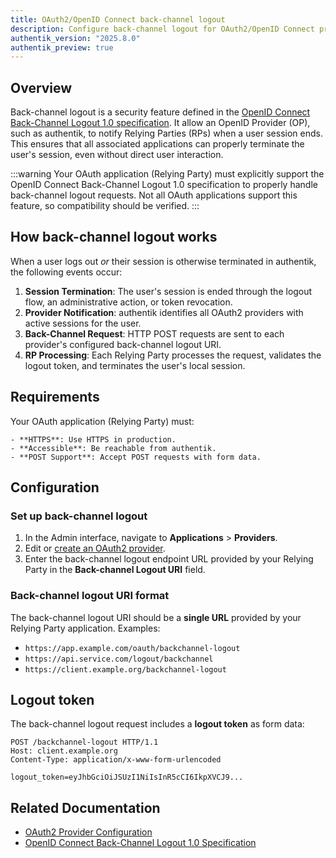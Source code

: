 ```yaml
---
title: OAuth2/OpenID Connect back-channel logout
description: Configure back-channel logout for OAuth2/OpenID Connect providers
authentik_version: "2025.8.0"
authentik_preview: true
---
```


## Overview

Back-channel logout is a security feature defined in the [OpenID Connect Back-Channel Logout 1.0 specification](https://openid.net/specs/openid-connect-backchannel-1_0.html). It allow an OpenID Provider (OP), such as authentik, to notify Relying Parties (RPs) when a user session ends. This ensures that all associated applications can properly terminate the user's session, even without direct user interaction.

:::warning
Your OAuth application (Relying Party) must explicitly support the OpenID Connect Back-Channel Logout 1.0 specification to properly handle back-channel logout requests. Not all OAuth applications support this feature, so compatibility should be verified.
:::

## How back-channel logout works

When a user logs out _or_ their session is otherwise terminated in authentik, the following events occur:

1. **Session Termination**: The user's session is ended through the logout flow, an administrative action, or token revocation.
2. **Provider Notification**: authentik identifies all OAuth2 providers with active sessions for the user.
3. **Back-Channel Request**: HTTP POST requests are sent to each provider's configured back-channel logout URI.
4. **RP Processing**: Each Relying Party processes the request, validates the logout token, and terminates the user's local session.

## Requirements

Your OAuth application (Relying Party) must:

    - **HTTPS**: Use HTTPS in production.
    - **Accessible**: Be reachable from authentik.
    - **POST Support**: Accept POST requests with form data.

## Configuration

### Set up back-channel logout

1. In the Admin interface, navigate to **Applications** > **Providers**.
2. Edit or [create an OAuth2 provider](./create-oauth2-provider.md).
3. Enter the back-channel logout endpoint URL provided by your Relying Party in the **Back-channel Logout URI** field.

### Back-channel logout URI format

The back-channel logout URI should be a **single URL** provided by your Relying Party application. Examples:

- `https://app.example.com/oauth/backchannel-logout`
- `https://api.service.com/logout/backchannel`
- `https://client.example.org/backchannel-logout`

## Logout token

The back-channel logout request includes a **logout token** as form data:

```http
POST /backchannel-logout HTTP/1.1
Host: client.example.org
Content-Type: application/x-www-form-urlencoded

logout_token=eyJhbGciOiJSUzI1NiIsInR5cCI6IkpXVCJ9...
```

## Related Documentation

- [OAuth2 Provider Configuration](./index.mdx)
- [OpenID Connect Back-Channel Logout 1.0 Specification](https://openid.net/specs/openid-connect-backchannel-1_0.html)
